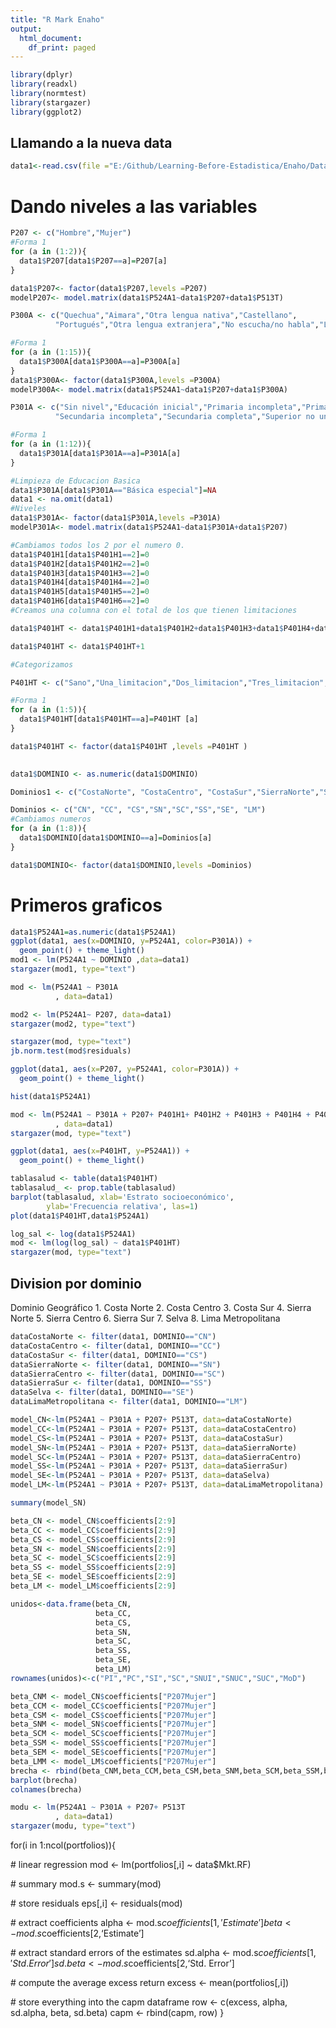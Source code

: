 ```yaml
---
title: "R Mark Enaho"
output:
  html_document:
    df_print: paged
---
```



```r
library(dplyr)
library(readxl)
library(normtest)
library(stargazer)
library(ggplot2)
```
## Llamando a la nueva data
```r
data1<-read.csv(file ="E:/Github/Learning-Before-Estadistica/Enaho/Data_Enaho/export/data.csv", header=T )

```

# Dando niveles a las variables
```r
P207 <- c("Hombre","Mujer")
#Forma 1
for (a in (1:2)){
  data1$P207[data1$P207==a]=P207[a]
}

data1$P207<- factor(data1$P207,levels =P207)
modelP207<- model.matrix(data1$P524A1~data1$P207+data1$P513T)


```
```r


P300A <- c("Quechua","Aimara","Otra lengua nativa","Castellano",
          "Portugués","Otra lengua extranjera","No escucha/no habla","Lengua de señas peruanas","Ashaninka","Awajún","Shipibo","Shawi","Matsigenka","Achuar")

#Forma 1
for (a in (1:15)){
  data1$P300A[data1$P300A==a]=P300A[a]
}
data1$P300A<- factor(data1$P300A,levels =P300A)
modelP300A<- model.matrix(data1$P524A1~data1$P207+data1$P300A)

```
```r
P301A <- c("Sin nivel","Educación inicial","Primaria incompleta","Primaria completa",
          "Secundaria incompleta","Secundaria completa","Superior no universitaria Incompleta","Superior no universitaria completa","Superior universitaria completa","Maestria/Doctorado","Básica especial")

#Forma 1
for (a in (1:12)){
  data1$P301A[data1$P301A==a]=P301A[a]
}

#Limpieza de Educacion Basica
data1$P301A[data1$P301A=="Básica especial"]=NA
data1 <- na.omit(data1)
#Niveles
data1$P301A<- factor(data1$P301A,levels =P301A)
modelP301A<- model.matrix(data1$P524A1~data1$P301A+data1$P207)


```


```r
#Cambiamos todos los 2 por el numero 0.
data1$P401H1[data1$P401H1==2]=0
data1$P401H2[data1$P401H2==2]=0
data1$P401H3[data1$P401H3==2]=0
data1$P401H4[data1$P401H4==2]=0
data1$P401H5[data1$P401H5==2]=0
data1$P401H6[data1$P401H6==2]=0
#Creamos una columna con el total de los que tienen limitaciones

data1$P401HT <- data1$P401H1+data1$P401H2+data1$P401H3+data1$P401H4+data1$P401H5+data1$P401H6

data1$P401HT <- data1$P401HT+1

#Categorizamos

P401HT <- c("Sano","Una_limitacion","Dos_limitacion","Tres_limitacion","Cuatro_limitacion")

#Forma 1
for (a in (1:5)){
  data1$P401HT[data1$P401HT==a]=P401HT [a]
}

data1$P401HT <- factor(data1$P401HT ,levels =P401HT )
  
```
```r
data1$DOMINIO <- as.numeric(data1$DOMINIO)

Dominios1 <- c("CostaNorte", "CostaCentro", "CostaSur","SierraNorte","SierraCentro","SierraSur","Selva", "LimaMetropolitana")

Dominios <- c("CN", "CC", "CS","SN","SC","SS","SE", "LM")
#Cambiamos numeros
for (a in (1:8)){
  data1$DOMINIO[data1$DOMINIO==a]=Dominios[a]
}

data1$DOMINIO<- factor(data1$DOMINIO,levels =Dominios)
```
# Primeros graficos
```r
data1$P524A1=as.numeric(data1$P524A1)
ggplot(data1, aes(x=DOMINIO, y=P524A1, color=P301A)) + 
  geom_point() + theme_light()
mod1 <- lm(P524A1 ~ DOMINIO ,data=data1)
stargazer(mod1, type="text")

```

```r
mod <- lm(P524A1 ~ P301A
          , data=data1)

mod2 <- lm(P524A1~ P207, data=data1)
stargazer(mod2, type="text")

stargazer(mod, type="text")
jb.norm.test(mod$residuals)

ggplot(data1, aes(x=P207, y=P524A1, color=P301A)) + 
  geom_point() + theme_light()

```

```r
hist(data1$P524A1)

```
```r
mod <- lm(P524A1 ~ P301A + P207+ P401H1+ P401H2 + P401H3 + P401H4 + P401H5 + P401H6
          , data=data1)
stargazer(mod, type="text")

ggplot(data1, aes(x=P401HT, y=P524A1)) + 
  geom_point() + theme_light()

tablasalud <- table(data1$P401HT)
tablasalud_ <- prop.table(tablasalud)
barplot(tablasalud, xlab='Estrato socioeconómico',
        ylab='Frecuencia relativa', las=1)
plot(data1$P401HT,data1$P524A1)

log_sal <- log(data1$P524A1)
mod <- lm(log(log_sal) ~ data1$P401HT)
stargazer(mod, type="text")
```
## Division por dominio

Dominio Geográfico 
1. Costa Norte
2. Costa Centro
3. Costa Sur
4. Sierra Norte
5. Sierra Centro
6. Sierra Sur
7. Selva
8. Lima Metropolitana




```r
dataCostaNorte <- filter(data1, DOMINIO=="CN")
dataCostaCentro <- filter(data1, DOMINIO=="CC")
dataCostaSur <- filter(data1, DOMINIO=="CS")
dataSierraNorte <- filter(data1, DOMINIO=="SN")
dataSierraCentro <- filter(data1, DOMINIO=="SC")
dataSierraSur <- filter(data1, DOMINIO=="SS")
dataSelva <- filter(data1, DOMINIO=="SE")
dataLimaMetropolitana <- filter(data1, DOMINIO=="LM")

```
```r
model_CN<-lm(P524A1 ~ P301A + P207+ P513T, data=dataCostaNorte)
model_CC<-lm(P524A1 ~ P301A + P207+ P513T, data=dataCostaCentro)
model_CS<-lm(P524A1 ~ P301A + P207+ P513T, data=dataCostaSur)
model_SN<-lm(P524A1 ~ P301A + P207+ P513T, data=dataSierraNorte)
model_SC<-lm(P524A1 ~ P301A + P207+ P513T, data=dataSierraCentro)
model_SS<-lm(P524A1 ~ P301A + P207+ P513T, data=dataSierraSur)
model_SE<-lm(P524A1 ~ P301A + P207+ P513T, data=dataSelva)
model_LM<-lm(P524A1 ~ P301A + P207+ P513T, data=dataLimaMetropolitana)

summary(model_SN)

beta_CN <- model_CN$coefficients[2:9]
beta_CC <- model_CC$coefficients[2:9]
beta_CS <- model_CS$coefficients[2:9]
beta_SN <- model_SN$coefficients[2:9]
beta_SC <- model_SC$coefficients[2:9]
beta_SS <- model_SS$coefficients[2:9]
beta_SE <- model_SE$coefficients[2:9]
beta_LM <- model_LM$coefficients[2:9]

unidos<-data.frame(beta_CN,
                   beta_CC,
                   beta_CS,
                   beta_SN,
                   beta_SC,
                   beta_SS,
                   beta_SE,
                   beta_LM)
rownames(unidos)<-c("PI","PC","SI","SC","SNUI","SNUC","SUC","MoD")

```

```r
beta_CNM <- model_CN$coefficients["P207Mujer"] 
beta_CCM <- model_CC$coefficients["P207Mujer"] 
beta_CSM <- model_CS$coefficients["P207Mujer"] 
beta_SNM <- model_SN$coefficients["P207Mujer"] 
beta_SCM <- model_SC$coefficients["P207Mujer"]
beta_SSM <- model_SS$coefficients["P207Mujer"]
beta_SEM <- model_SE$coefficients["P207Mujer"]
beta_LMM <- model_LM$coefficients["P207Mujer"]
brecha <- rbind(beta_CNM,beta_CCM,beta_CSM,beta_SNM,beta_SCM,beta_SSM,beta_SEM,beta_LMM)
barplot(brecha)
colnames(brecha)
```

```r
modu <- lm(P524A1 ~ P301A + P207+ P513T
          , data=data1)
stargazer(modu, type="text")
```



for(i in 1:ncol(portfolios)){
  
  # linear regression 
  mod <- lm(portfolios[,i] ~ data$Mkt.RF)
  
  # summary
  mod.s <- summary(mod)
  
  # store residuals
  eps[,i] <- residuals(mod)
  
  # extract coefficients
  alpha <- mod.s$coefficients[1,'Estimate']
  beta  <- mod.s$coefficients[2,'Estimate']
  
  # extract standard errors of the estimates
  sd.alpha <- mod.s$coefficients[1,'Std. Error']
  sd.beta  <- mod.s$coefficients[2,'Std. Error']
  
  # compute the average excess return
  excess  <- mean(portfolios[,i])
  
  # store everything into the capm dataframe
  row  <- c(excess, alpha, sd.alpha, beta, sd.beta)
  capm <- rbind(capm, row)
  }

